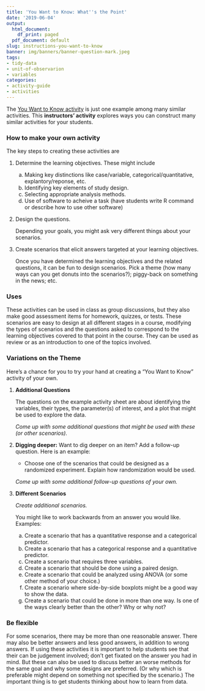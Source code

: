 ```yaml
---
title: 'You Want to Know: What''s the Point'
date: '2019-06-04'
output:
  html_document:
    df_print: paged
  pdf_document: default
slug: instructions-you-want-to-know
banner: img/banners/banner-question-mark.jpeg
tags:
- tidy-data
- unit-of-observarion
- variables
categories:
- activity-guide
- activities
---
```


The [You Want to Know activity](/blog/activity-you-want-to-know/) is just one
example among many similar activities.  This **instructors' activity** explores
ways you can construct many similar activities for your students.

### How to make your own activity

The key steps to creating these activities are

1. Determine the learning objectives.  These might include

    a. Making key distinctions like case/variable, categorical/quantitative, explantory/reponse, etc.
    b. Identifying key elements of study design.
    c. Selecting appropriate analysis methods.
    d. Use of software to acheive a task (have students write R command or describe 
    how to use other software)
    
2. Design the questions.

    Depending your goals, you might ask very different things about your scenarios.

3. Create scenarios that elicit answers targeted at your learning objectives.

    Once you have determined the learning objectives and the related questions,
    it can be fun to design scenarios. Pick a theme (how many ways can you get
    donuts into the scenarios?); piggy-back on something in the news; etc.

### Uses

These activities can be used in class as group discussions, but they also make good
assessment items for homework, quizzes, or tests.
These scenarios are easy to design at all different stages in a course, modifying the 
types of scenarios and the questions asked to correspond to the learning objectives
covered to that point in the course. They can be used as review or as an introduction
to one of the topics involved.


### Variations on the Theme

Here's a chance for you to try your hand at creating a "You Want to Know" activity
of your own.

1. **Additional Questions**

    The questions on the example activity sheet are about identifying the 
    variables, their types, the parameter(s) of interest, and a plot that 
    might be used to explore the data.
    
    *Come up with some additional questions that might be used with these (or other scenarios).*
    
 <!-- Inference, CI, hypotheses, R code, etc. explanatory/response -->
    
2. **Digging deeper:** Want to dig deeper on an item? Add a follow-up question.
   Here is an example:
   
    * Choose one of the scenarios that could be designed as a randomized experiment. Explain how randomization would be used.
    
    *Come up with some additional follow-up questions of your own.*

<!-- How create bootstrap/randomization distribution; plot if there is a statistically -->
<!-- signifcant difference; R code to make plot; list a potential confounding variable; -->
<!-- list a variable you would want to control; scenario that would be unethical to do -->
<!-- as an experiment;  -->
    
3. **Different Scenarios**

    *Create additional scenarios.*
    
    You might like to work backwards from an answer you would like.  Examples:
    
    a. Create a scenario that has a quantitative response and a categorical predictor.
    b. Create a scenario that has a categorical response and a quantitative predictor.
    c. Create a scenario that requires three variables.
    d. Create a scenario that should be done using a paired design.
    e. Create a scenario that could be analyzed using ANOVA (or some other method of your choice.)
    f. Create a scenario where side-by-side boxplots might be a good way to show the 
    data.
    g. Create a scenario that could be done in more than one way. Is one of the ways
    clearly better than the other? Why or why not?
    
### Be flexible

For some scenarios, there may be more than one reasonable answer. There may also be 
better answers and less good answers, in addition to wrong answers. If using these 
activities it is important to help students see that their can be judgement involved;
don't get fixated on the answer you had in mind. But these can also be used to discuss
better an worse methods for the same goal and why some designs are preferred. (Or why
which is preferable might depend on something not specified by the scenario.) The 
important thing is to get students thinking about how to learn from data.

    
    